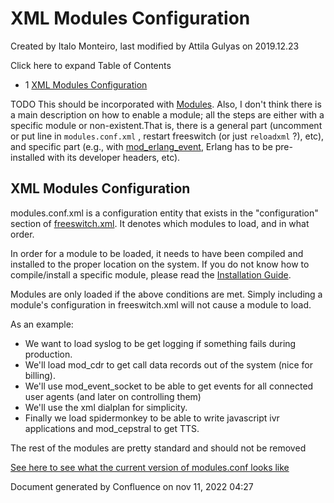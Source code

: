 
# XML Modules Configuration 

 Created by  Italo Monteiro, last modified by  Attila Gulyas on 2019.12.23

Click here to expand Table of Contents

* 1 [XML Modules Configuration](#xml-modules-configuration)

TODO This should be incorporated with [Modules](index.mdx#about). Also, I don't think there is a main description on how to enable a module; all the steps are either with a specific module or non-existent.That is, there is a general part (uncomment or put line in `modules.conf.xml` , restart freeswitch (or just `reloadxml` ?), etc), and specific part (e.g., with [mod\_erlang\_event](mod_erlang_event_1048926.mdx#api-), Erlang has to be pre-installed with its developer headers, etc).

## XML Modules Configuration

modules.conf.xml is a configuration entity that exists in the "configuration" section of [freeswitch.xml](../Bit-Bucket/For-Consideration/FreeSWITCH.xml_13173070.mdx#default-configuration-file). It denotes which modules to load, and in what order.

In order for a module to be loaded, it needs to have been compiled and installed to the proper location on the system. If you do not know how to compile/install a specific module, please read the [Installation Guide](../Installation/index.mdx#about).

Modules are only loaded if the above conditions are met. Simply including a module's configuration in freeswitch.xml will not cause a module to load.

As an example:

* We want to load syslog to be get logging if something fails during production.
* We'll load mod\_cdr to get call data records out of the system (nice for billing).
* We'll use mod\_event\_socket to be able to get events for all connected user agents (and later on controlling them)
* We'll use the xml dialplan for simplicity.
* Finally we load spidermonkey to be able to write javascript ivr applications and mod\_cepstral to get TTS.

The rest of the modules are pretty standard and should not be removed

[See here to see what the current version of modules.conf looks like](http://fisheye.freeswitch.org/browse/freeswitch.git/conf/autoload%5Fconfigs/modules.conf.xml)
  
  
Document generated by Confluence on nov 11, 2022 04:27
